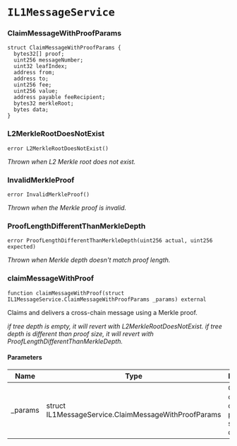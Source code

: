# `IL1MessageService`

### ClaimMessageWithProofParams

```solidity
struct ClaimMessageWithProofParams {
  bytes32[] proof;
  uint256 messageNumber;
  uint32 leafIndex;
  address from;
  address to;
  uint256 fee;
  uint256 value;
  address payable feeRecipient;
  bytes32 merkleRoot;
  bytes data;
}
```

### L2MerkleRootDoesNotExist

```solidity
error L2MerkleRootDoesNotExist()
```

_Thrown when L2 Merkle root does not exist._

### InvalidMerkleProof

```solidity
error InvalidMerkleProof()
```

_Thrown when the Merkle proof is invalid._

### ProofLengthDifferentThanMerkleDepth

```solidity
error ProofLengthDifferentThanMerkleDepth(uint256 actual, uint256 expected)
```

_Thrown when Merkle depth doesn't match proof length._

### claimMessageWithProof

```solidity
function claimMessageWithProof(struct IL1MessageService.ClaimMessageWithProofParams _params) external
```

Claims and delivers a cross-chain message using a Merkle proof.

_if tree depth is empty, it will revert with L2MerkleRootDoesNotExist.
if tree depth is different than proof size, it will revert with ProofLengthDifferentThanMerkleDepth._

#### Parameters

| Name | Type | Description |
| ---- | ---- | ----------- |
| _params | struct IL1MessageService.ClaimMessageWithProofParams | Collection of claim data with proof and supporting data. |

